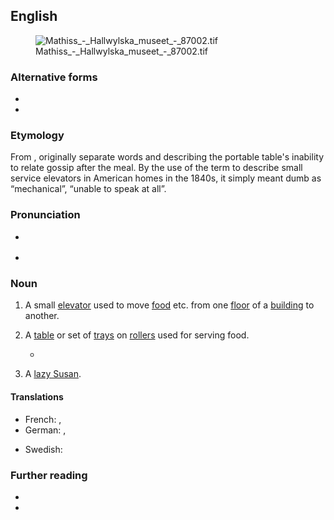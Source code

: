 {{also|dumb-waiter|dumb waiter}}
==English==
[[File:Mathiss - Hallwylska museet - 87002.tif|thumb]]

===Alternative forms===
* {{l|en|dumb waiter}}
* {{l|en|dumb-waiter}}

===Etymology===
From {{compound|en|dumb|t1=unable to speak|waiter}}, originally separate words and describing the portable table's inability to relate gossip after the meal. By the use of the term to describe small service elevators in American homes in the 1840s, it simply meant dumb as “mechanical”, “unable to speak at all”.

===Pronunciation===
* {{a|GA|Canada}} {{IPA|/ˈdʌmˌweɪtəɹ/|lang=en}}
* {{audio|en-ca-dumbwaiter.oga|Audio (CA)|lang=en}}

===Noun===
{{en-noun}}

# A small [[elevator]] used to move [[food]] etc. from one [[floor]] of a [[building]] to another.
# {{lb|en|obsolete}} A [[table]] or set of [[tray]]s on [[roller]]s used for serving food.
#* {{RQ:Dickens Great Expectations|chapter=VII|volume=II|page=110|passage=Sauces, wines, all the accessories we wanted, and all of the best, were given out by our host from his '''dumbwaiter'''; and when they had made the circuit of the table, he always put them back again.}}
# {{lb|en|obsolete}} A [[lazy Susan]].

====Translations====
{{trans-top|small elevator}}
* French: {{t+|fr|monte-plats |m}}, {{t+|fr|monte-plat|m}}
* German: {{t|de|Speisenaufzug|m}}, {{t|de|Speiseaufzug|m}}
{{trans-mid}}
* Swedish: {{t+|sv|mathiss|c}}
{{trans-bottom}}

===Further reading===
* {{pedia}}
* {{projectlink|1911|Dumb Waiter}}